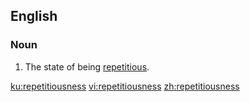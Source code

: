 ==English==
===Noun===
{{en-noun|-}}
# The state of being [[repetitious]].

[[ku:repetitiousness]]
[[vi:repetitiousness]]
[[zh:repetitiousness]]